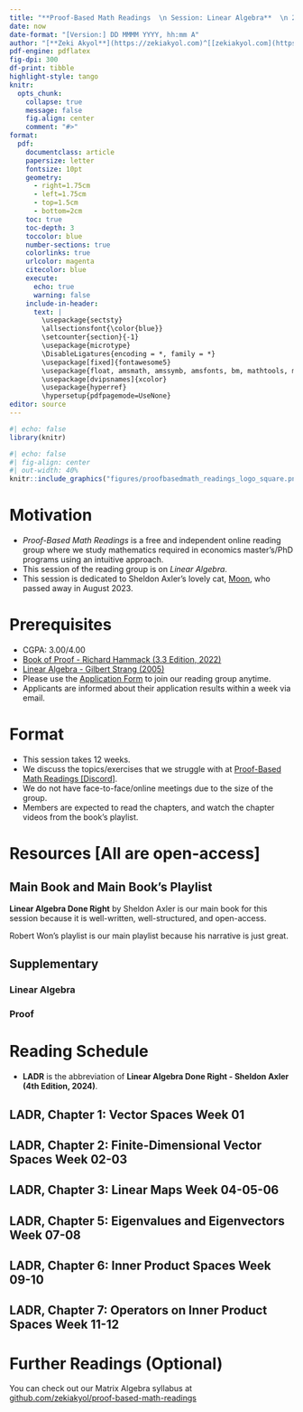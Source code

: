 ---
title: "**Proof-Based Math Readings  \n Session: Linear Algebra**  \n 2024 Spring"
date: now
date-format: "[Version:] DD MMMM YYYY, hh:mm A"
author: "[**Zeki Akyol**](https://zekiakyol.com)^[[zekiakyol.com](https://zekiakyol.com)]  \n Department of Economics  \n Istanbul Technical University  \n [Click here for the most recent versions of the syllabuses](https://github.com/zekiakyol/proof-based-math-readings)"
pdf-engine: pdflatex
fig-dpi: 300
df-print: tibble
highlight-style: tango
knitr:
  opts_chunk: 
    collapse: true
    message: false
    fig.align: center
    comment: "#>"
format:
  pdf: 
    documentclass: article
    papersize: letter
    fontsize: 10pt
    geometry: 
      - right=1.75cm
      - left=1.75cm
      - top=1.5cm
      - bottom=2cm
    toc: true
    toc-depth: 3
    toccolor: blue
    number-sections: true
    colorlinks: true
    urlcolor: magenta
    citecolor: blue
    execute:
      echo: true
      warning: false
    include-in-header: 
      text: |
        \usepackage{sectsty}
        \allsectionsfont{\color{blue}}
        \setcounter{section}{-1}
        \usepackage{microtype}
        \DisableLigatures{encoding = *, family = *}
        \usepackage[fixed]{fontawesome5}
        \usepackage{float, amsmath, amssymb, amsfonts, bm, mathtools, mathastext}
        \usepackage[dvipsnames]{xcolor}
        \usepackage{hyperref}
        \hypersetup{pdfpagemode=UseNone}
editor: source
---

```{r}
#| echo: false
library(knitr)
```

```{r}
#| echo: false
#| fig-align: center
#| out-width: 40%
knitr::include_graphics("figures/proofbasedmath_readings_logo_square.png")
```

\newpage

# Motivation 

- *Proof-Based Math Readings* is a free and independent online reading group where we study mathematics required in economics master's/PhD programs using an intuitive approach.
- This session of the reading group is on *Linear Algebra*.
- This session is dedicated to Sheldon Axler's lovely cat, [\faCat Moon](https://twitter.com/AxlerLinear/status/1691162877888204800), who passed away in August 2023.

# Prerequisites

- CGPA: 3.00/4.00
- [\faBook Book of Proof - Richard Hammack (3.3 Edition, 2022)](https://www.people.vcu.edu/~rhammack/BookOfProof/)
- [\faYoutube Linear Algebra - Gilbert Strang (2005)](https://www.youtube.com/playlist?list=PLE7DDD91010BC51F8)
- Please use the [\faLink Application Form](https://docs.google.com/forms/d/e/1FAIpQLSf3OxwYuAwiDXMVTCQ_x3FTtKnHmRRkl_SXlpdfqTDty06PxQ/viewform) to join our reading group anytime.
- Applicants are informed about their application results within a week via email.

# Format

- This session takes 12 weeks.
- We discuss the topics/exercises that we struggle with at [\faDiscord Proof-Based Math Readings \[Discord\]](https://discord.com).
- We do not have face-to-face/online meetings due to the size of the group.
- Members are expected to read the chapters, and watch the chapter videos from the book's playlist.

# Resources [All are open-access]

## Main Book and Main Book's Playlist

**Linear Algebra Done Right** by Sheldon Axler is our main book for this session because it is well-written, well-structured, and open-access.  

Robert Won's playlist is our main playlist because his narrative is just great.

\begin{itemize}
  \item[\faBook] \href{https://linear.axler.net/LADR4e.pdf}{Linear Algebra Done Right - Sheldon Axler (4th Edition, 2024, Errata-free version)}
  \item[\faYoutube] \href{https://www.youtube.com/playlist?list=PLoxJTbDttvt7ny0WEJHWw6-0Sjx7EImIQ}{Linear Algebra Done Right - Sheldon Axler (4th Edition, 2024, Companion playlist by Robert Won)}
  \item[\faYoutube] \href{https://linear.axler.net/LADRvideos4e.html}{Linear Algebra Done Right - Sheldon Axler (4th Edition, 2024, Companion playlist by Sheldon Axler)}
  \item[\faYoutube] \href{https://www.youtube.com/playlist?list=PLUOF6EOFxCQ2BY71kLBGleN0c9aKke3Vd}{Linear Algebra Done Right - Sheldon Axler (4th Edition, 2024, Solutions by MathwithoutCommentary)}
  \item[\faBook] \href{https://linearalgebras.com}{Linear Algebra Done Right - Sheldon Axler (3rd Edition, 2015, Solutions by linearalgebras)}
  \item[\faBook] \href{https://github.com/jubnoske08/linear_algebra}{Linear Algebra Done Right - Sheldon Axler (3rd Edition, 2015, Solutions by jubnoske08)}
  \item[\faBook] \href{https://math.solverer.com/library/sheldon_axler/linear_algebra_done_right?utm_source=reddit&utm_medium=link}{Linear Algebra Done Right - Sheldon Axler (3rd Edition, 2015, Solutions by solverer.com)}
\end{itemize}

## Supplementary

### Linear Algebra

\begin{itemize}
  \item[\faYoutube] \href{https://www.youtube.com/playlist?list=PLZHQObOWTQDPD3MizzM2xVFitgF8hE_ab}{Essence of Linear Algebra - 3Blue1Brown (2023)}
  \item[\faYoutube] \href{https://www.youtube.com/playlist?list=PLflMyS1QOtxwiN5oOuyY4W_8fZlTTnRcF}{Linear Algebra Done Right - Sheldon Axler (3rd Edition, 2015, Companion playlist by Jason Morton)}
  \item[\faYoutube] \href{https://mediaspace.illinois.edu/channel/MATH%2B416%2BAbstract%2BLinear%2BAlgebra/223194603}{Linear Algebra Done Right - Sheldon Axler (3rd Edition, 2015, Companion playlist by Felix Leditzky)}
\end{itemize}

### Proof

\begin{itemize}
  \item[\faBook] \href{https://www.people.vcu.edu/~rhammack/BookOfProof/}{Book of Proof - Richard Hammack (3.3 Edition, 2022)}
  \item[\faYoutube] \href{https://www.youtube.com/@jeremy9959/playlists?view=50&sort=dd&shelf_id=5}{Book of Proof - Richard Hammack (3.3 Edition, 2022, Companion playlist by Jeremy Teitelbaum, Chapter 1-12)}
  \item[\faYoutube] \href{https://www.youtube.com/playlist?list=PLVMgvCDIRy1x00m7Oo9XzEkDDACeEK_m-}{Book of Proof - Richard Hammack (3.3 Edition, 2022, Companion playlist by Michael Penn, Chapter 1-14)}
\end{itemize}

\newpage

# Reading Schedule

- **LADR** is the abbreviation of **Linear Algebra Done Right - Sheldon Axler (4th Edition, 2024)**.

::: {.callout-tip icon=false}
## **\faBook LADR, Chapter 1: Vector Spaces \hfill Week 01 \faCalendar* **

\begin{itemize}
  \item[] \textbf{1A:} $\mathbf{R}^n$ and $\mathbf{C}^n$
  \item[] \textbf{1B:} Definition of Vector Space
  \item[] \textbf{1C:} Subspaces
\end{itemize}
:::

::: {.callout-tip icon=false}
## **\faBook LADR, Chapter 2: Finite-Dimensional Vector Spaces \hfill Week 02-03 \faCalendar* **

\begin{itemize}
  \item[] \textbf{2A:} Span and Linear Independence
  \item[] \textbf{2B:} Bases
  \item[] \textbf{2C:} Dimension
\end{itemize}
:::

::: {.callout-tip icon=false}
## **\faBook LADR, Chapter 3: Linear Maps \hfill Week 04-05-06 \faCalendar* **

\begin{itemize}
  \item[] \textbf{3A:} Vector Space of Linear Maps
  \item[] \textbf{3B:} Null Spaces and Ranges
  \item[] \textbf{3C:} Matrices
  \item[] \textbf{3D:} Invertibility and Isomorphisms
\end{itemize}
:::

::: {.callout-tip icon=false}
## **\faBook LADR, Chapter 5: Eigenvalues and Eigenvectors \hfill Week 07-08 \faCalendar* **

\begin{itemize}
  \item[] \textbf{5A:} Invariant Subspaces
  \item[] \textbf{5B:} The Minimal Polynomial
  \item[] \textbf{5C:} Upper-Triangular Matrices
  \item[] \textbf{5D:} Diagonalizable Operators
\end{itemize}
:::

::: {.callout-tip icon=false}
## **\faBook LADR, Chapter 6: Inner Product Spaces \hfill Week 09-10 \faCalendar* **

\begin{itemize}
  \item[] \textbf{6A:} Inner Products and Norms
  \item[] \textbf{6B:} Orthonormal Bases
  \item[] \textbf{6C:} Orthogonal Complements and Minimization Problems
\end{itemize}
:::

::: {.callout-tip icon=false}
## **\faBook LADR, Chapter 7: Operators on Inner Product Spaces \hfill Week 11-12 \faCalendar* **

\begin{itemize}
  \item[] \textbf{7A:} Self-Adjoint and Normal Operators
  \item[] \textbf{7B:} Spectral Theorem
  \item[] \textbf{7C:} Positive Operators
  \item[] \textbf{7D:} Isometries, Unitary Operators, and Matrix Factorization
  \item[] \textbf{7E:} Singular Value Decomposition
\end{itemize}
:::

# Further Readings (Optional)

You can check out our Matrix Algebra syllabus at [\faGithub github.com/zekiakyol/proof-based-math-readings](https://github.com/zekiakyol/proof-based-math-readings)
